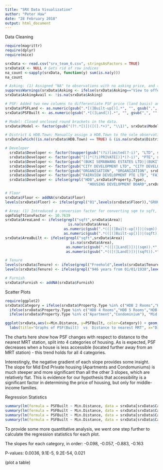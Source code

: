 ---
title: "SRX Data Visualization"
author: "Peter Haw"
date: "28 February 2018"
output: html_document
---
Data Cleaning
```{r}
require(magrittr)
require(dplyr)
require(mice)

srxData <- read.csv("srx_team_6.csv", stringsAsFactors = TRUE)
srxData$X <- NULL # Gets rid of row indices
na_count <-sapply(srxData, function(y) sum(is.na(y)))
na_count

# Asking: (1) Assigned "NA" to observations with no asking price, and (2) added a new column that indicates which observations have an asking price and which do not.
suppressWarnings(srxData$Asking <- ifelse(srxData$Asking=="View to offer", NA, as.numeric(gsub(",", "", gsub("\\$", "", srxData$Asking)))))
srxData$AskingAvail <- !is.na(srxData$Asking)

# PSF: Added two new columns to differentiate PSF price (land basis) and PSF price (built-up basis).
srxData$PSFLand <- as.numeric(gsub(".*[(]Built-up[)].*", "", gsub(",", "", gsub(".*\\$([0-9,]+(?=\\s+psf\\s+[(]Land[)])).*", "\\1", srxData$PSF, perl = TRUE))))
srxData$PSFBuilt <- as.numeric(gsub(".*[(]Land[)].*", "", gsub(",", "", gsub(".*\\$([0-9,]+(?=\\s+psf\\s+[(]Built-up[)])).*", "\\1", srxData$PSF, perl = TRUE))))

# Model: Closed unclosed round brackets in the data.
srxData$Model <- factor(gsub("(?!.*[)])([(].*+)", "\\1)", srxData$Model, perl = TRUE))

# District & HDB.Town: Manually assign a HDB.Town to the sole observation with an NA in both "District" and "HDB Town"
srxData[which((is.na(srxData$HDB.Town) == TRUE) & (is.na(srxData$District) == TRUE)),]$HDB.Town <- "Queenstown"

# Developer
  srxData$Developer <- factor(toupper(gsub("(?i)limited(?-i)", "LTD", srxData$Developer)))
  srxData$Developer <- factor(gsub("[(]*(?i)PRIVATE[)]*(?-i)", "PTE", srxData$Developer, perl = TRUE))
  srxData$Developer <- factor(gsub("(BUKI SEMABWANG ESTATES LTD)|(BUKIT SEMABWANG ESTATES LTD)", "BUKIT SEMBAWANG ESTATES LIMITED", srxData$Developer))
  srxData$Developer <- factor(gsub("CITY DEVELOPMENT LTD", "CITY DEVELOPMENTS LTD", srxData$Developer))
  srxData$Developer <- factor(gsub("ORGANISATION", "ORGANIZATION", srxData$Developer))
  srxData$Developer <- factor(gsub("FAIRVIEW DEVELOPMENT PTE LTD", "FAIRVIEW DEVELOPMENTS PTE LTD", srxData$Developer))
  srxData$Developer <- ifelse(grepl("HDB",srxData$Property.Type),
                                      "HOUSING DEVELOPMENT BOARD",srxData$Developer)

# Floor
srxData$Floor <- addNA(srxData$Floor)
levels(srxData$Floor) <- ifelse(grepl("01",levels(srxData$Floor)),"GROUND",levels(srxData$Floor))

# Area: (1) Introduced a conversion factor for converting sqm to sqft, and (2) added two new columns to differentiate area (land basis) and area (built-up basis).
sqmToSqftConvFactor <- 10.7639
srxData$AreaLand <- ifelse(grepl("sqft",srxData$Area)|
                             is.na(srxData$Area),
                           as.numeric(gsub(".*(([(]Built-up[)])|(sqm)).*", "", gsub(",", "", gsub("^.*(\\s|^)([0-9,]+(?=\\s+sqft\\s+[(]Land[)])).*", "\\2", srxData$Area, perl = TRUE)))), 
                           as.numeric(gsub(".*(([(]Built-up[)])|(sqft)).*", "", gsub(",", "", gsub("^.*(\\s|^)([0-9,]+(?=\\s+sqm\\s+[(]Land[)])).*", "\\2", srxData$Area, perl = TRUE))))*sqmToSqftConvFactor)
srxData$AreaBuilt <- ifelse(grepl("sqft",srxData$Area)|
                              is.na(srxData$Area),
                            as.numeric(gsub(".*(([(]Land[)])|(sqm)).*", "", gsub(",", "", gsub("^.*(\\s|^)([0-9,]+(?=\\s+sqft\\s+[(]Built-up[)])).*", "\\2", srxData$Area, perl = TRUE)))), 
                            as.numeric(gsub(".*(([(]Land[)])|(sqft)).*", "", gsub(",", "", gsub("^.*(\\s|^)([0-9,]+(?=\\s+sqm\\s+[(]Built-up[)])).*", "\\2", srxData$Area, perl = TRUE))))*sqmToSqftConvFactor)

# Tenure
levels(srxData$Tenure) <- ifelse(grepl("Freehold",levels(srxData$Tenure)),"FREEHOLD",levels(srxData$Tenure))
levels(srxData$Tenure) <- ifelse(grepl("946 years from 01/01/1938",levels(srxData$Tenure)) | grepl("946 years from 23/06/1938",levels(srxData$Tenure)) | grepl("947 years from 05/10/1934",levels(srxData$Tenure)),"999 years",levels(srxData$Tenure))

# Furnish
srxData$Furnish <- addNA(srxData$Furnish)
```

Scatter Plots
```{r}
require(ggplot2)
srxData$Category = ifelse(srxData$Property.Type %in% c("HDB 2 Rooms","HDB 3 Rooms"), "Low End", 
  ifelse(srxData$Property.Type %in% c("HDB 4 Rooms","HDB 5 Rooms","HDB Executive","HDB Jumbo"), "Mid End HDB", 
  ifelse(srxData$Property.Type %in% c("Apartment","Condominium"), "Mid End Private", "High End")))

ggplot(srxData,aes(x=Min.Distance, y=PSFBuilt, color=Category)) + geom_point() + facet_wrap(~Category) + geom_smooth(method='lm',formula=y~x, color="black") + ylim(0,4000) + theme(plot.title = element_text(hjust=0.5)) +
  labs(title="Graphs of PSF(Built)  vs  Distance to nearest MRT", x="Distance to nearest MRT (m)", y="Price per sqft (Built)")
```

The charts here show how PSF changes with respect to distance to the nearest MRT station, split into 4 categories of housing. As is expected, PSF decreases when a house is less accessible (located further away from an MRT station) - this trend holds for all 4 categories. 

Interestingly, the negative gradient of each slope provides some insight. The slope for Mid End Private housing (Apartments and Condomuniums) is much steeper and more significant than all the other 3 slopes, which are relatively flat. This is evidence for our hypothesis that accessibility is a significant factor in determining the price of housing, but only for middle-income families. 


Regression Statistics
```{r}
summary(lm(formula = PSFBuilt ~ Min.Distance, data = srxData[srxData$Category=="Low End",]))[4]
summary(lm(formula = PSFBuilt ~ Min.Distance, data = srxData[srxData$Category=="Mid End HDB",]))[4]
summary(lm(formula = PSFBuilt ~ Min.Distance, data = srxData[srxData$Category=="Mid End Private",]))[4]
summary(lm(formula = PSFBuilt ~ Min.Distance, data = srxData[srxData$Category=="High End",]))[4]
```

To provide some more quantitative analysis, we went one step further to calculate the regression statistics for each plot.

The slopes for each category, in order: -0.098, -0.057, -0.883, -0.163

P-values: 0.0036, 9.1E-5, 9.2E-54, 0.021

(plot a table)